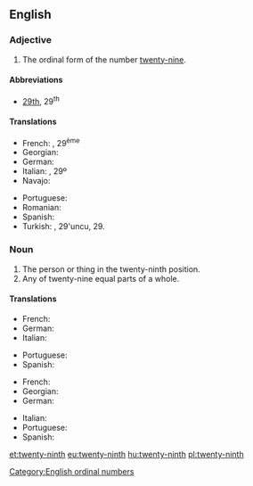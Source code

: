 ==English==

===Adjective===
{{en-adj|-}}

# The ordinal form of the number [[twenty-nine]].

====Abbreviations====
* [[29th]], 29<sup>th</sup>

====Translations====
{{trans-top|ordinal form of the number twenty-nine}}
* French: {{t+|fr|vingt-neuvième}}, 29<sup>ème</sup>
* Georgian: {{t|ka|ოცდამეცხრე}}
* German: {{t|de|neunundzwanzigste}}
* Italian: {{t+|it|ventinovesimo}}, 29º
* Navajo: {{t|nv|naadįįnáhástʼéí góneʼ}}
{{trans-mid}}
* Portuguese: {{t|pt|vigésimo nono}}
* Romanian: {{t|ro|douăzeci și nouălea}}
* Spanish: {{t|es|vigésimo noveno}}
* Turkish: {{t|tr|yirmi dokuzuncu}}, 29'uncu, 29.
{{trans-bottom}}

===Noun===
{{en-noun}}

# The person or thing in the twenty-ninth position.
# Any of twenty-nine equal parts of a whole.

====Translations====
{{trans-top|person or thing in the twenty-ninth position}}
* French: {{t+|fr|vingt-neuvième|m|f}}
* German: {{t|de|neunundzwanzigste}}
* Italian: {{t+|it|ventinovesimo|m}}
{{trans-mid}}
* Portuguese: {{t|pt|vigésimo nono}}
* Spanish: {{t|es|vigésimo noveno}}
{{trans-bottom}}

{{trans-top|one of twenty-nine equal parts of a whole}}
* French: {{t+|fr|vingt-neuvième|m}}
* Georgian: {{t|ka|ოცდამეცხრედი}}
* German: {{t|de|neunundzwanzigste}}
{{trans-mid}}
* Italian: {{t+|it|ventinovesimo|m}}
* Portuguese: {{t|pt|vinte e nove avos}}
* Spanish: {{t|es|veintinueveavo}}
{{trans-bottom}}

[[Category:English ordinal numbers]]

[[et:twenty-ninth]]
[[eu:twenty-ninth]]
[[hu:twenty-ninth]]
[[pl:twenty-ninth]]